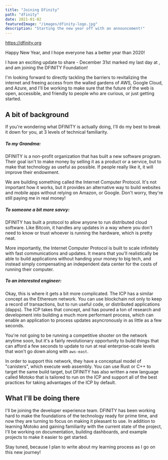 ```yaml
---
title: "Joining Dfinity"
path: "dfinity"
date: 2021-01-02
featuredImage: "/images/dfinity-logo.jpg"
description: "Starting the new year off with an announcement!"
---
```



<a href="https://dfinity.org" style="border-bottom: 0;">
  <BlogImage src={dfinity}>https://dfinity.org</BlogImage>
</a>

Happy New Year, and I hope everyone has a better year than 2020!

I have an exciting update to share - December 31st marked my last day at <NotCoinbase />, and am joining the DFINITY Foundation!

I'm looking forward to directly tackling the barriers to revitalizing the internet and freeing access from the walled gardens of AWS, Google Cloud, and Azure, and I'll be working to make sure that the future of the web is open, accessible, and friendly to people who are curious, or just getting started.

## A bit of background

If you're wondering what DFINITY is actually doing, I'll do my best to break it down for you, at 3 levels of technical familiarity.

##### To my Grandma:

DFINITY is a non-profit organization that has built a new software program. Their goal isn't to make money by selling it as a product or a service, but to make that technology as useful as possible. If people really like it, it will improve their endowment.

We are building something called the Internet Computer Protocol. It's not important how it works, but it provides an alternative way to build websites and mobile apps without relying on Amazon, or Google. Don't worry, they're still paying me in real money!

##### To someone a bit more savvy:

DFINITY has built a protocol to allow anyone to run distributed cloud software. Like Bitcoin, it handles any updates in a way where you don't need to know or trust whoever is running the hardware, which is pretty neat.

More importantly, the Internet Computer Protocol is built to scale infinitely with fast communications and updates. It means that you'll realistically be able to build applications without handing your money to big tech, and instead simply compensating an independent data center for the costs of running their computer.

##### To an interested engineer:

Okay, this is where it gets a bit more complicated. The ICP has a similar concept as the Ethereum network. You can use blockchain not only to keep a record of transactions, but to run useful code, or distributed applications (dapps). The ICP takes that concept, and has poured a ton of research and development into building a much more performant process, which can enable an application to process updates asyncronously in as little as a few seconds.

You're not going to be running a competitive shooter on the network anytime soon, but it's a fairly revolutionary opportunity to build things that can afford a few seconds to update to run at real enterprise-scale levels that won't go down along with `aws-east`.

In order to support this network, they have a conceptual model of "canisters", which execute web assembly. You can use Rust or C++ to target the same build target, but DFINITY has also written a new language called Motoko that is tailored to run on the ICP and support all of the best practices for taking advantages of the ICP by default.

## What I'll be doing there

I'll be joining the developer experience team. DFINITY has been working hard to make the foundations of the technology ready for prime time, and now they are turning to focus on making it pleasant to use. In addition to learning Motoko and gaining familiarity with the current state of the project, I'll be working on documentation, building dashboards, and example projects to make it easier to get started.

Stay tuned, because I plan to write about my learning process as I go on this new journey!
